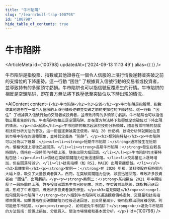 ```yaml
---
title: "牛市陷阱"
slug: "/learn/bull-trap-100798"
id: "100798"
hide_table_of_contents: true
---
```



# 牛市陷阱

<ArticleMeta id={100798} updatedAt={'2024-09-13 11:13:49'} alias={`[]`} />
<div className='border-solid border-b border-t-0 my-4 border-[var(--ifm-color-gray-300)]' />

牛市陷阱是指股票、指數或其他證券在一個令人信服的上漲行情後逆轉並突破之前的支撐位的下降趨勢。這一行動 “困住” 了根據買入信號行動的交易者或投資者，並導致持有的多頭頭寸虧損。牛市陷阱也可以指信號反覆產生的行情。牛市陷阱的相反是空頭陷阱，即在賣方無法將下跌壓低至突破位以下時出現的情況。

<AIContent content={`<h2>牛市陷阱</h2><h3>定義</h3><p>牛市陷阱是指股票、指數或其他證券在一個令人信服的上漲行情後逆轉並突破之前的支撐位的下降趨勢。這一行動 “困住” 了根據買入信號行動的交易者或投資者，並導致持有的多頭頭寸虧損。牛市陷阱也可以指信號反覆產生的行情。牛市陷阱的相反是空頭陷阱，即在賣方無法將下跌壓低至突破位以下時出現的情況。</p><h3>起源</h3><p>牛市陷阱的概念起源於技術分析領域，隨着股票市場的發展和技術分析方法的普及，這一術語逐漸被廣泛使用。早在 20 世紀初，技術分析師就開始注意到市場中存在的這種現象，並將其定義為 “陷阱”。</p><h3>類別與特點</h3><p>牛市陷阱可以分為以下幾類：</p><ul><li><strong>短期牛市陷阱：</strong>通常發生在短期內，價格快速上漲後迅速回落。</li><li><strong>長期牛市陷阱：</strong>發生在較長時間內，價格在一段時間內持續上漲，隨後出現大幅回調。</li></ul><p>牛市陷阱的主要特點包括：</p><ul><li>價格在突破關鍵阻力位後迅速回落。</li><li>交易量在上漲時增加，但在回落時減少。</li><li>技術指標（如 RSI、MACD）出現背離信號。</li></ul><h3>具體案例</h3><p><strong>案例一：</strong>在 2020 年初，某科技股在短時間內大幅上漲，吸引了大量投資者買入。然而，在突破關鍵阻力位後，該股迅速回落，導致許多投資者被 “困住”，出現虧損。</p><p><strong>案例二：</strong>某指數在 2021 年中期經歷了一段時間的上漲，許多投資者認為牛市已經到來。然而，在突破前高點後，該指數迅速回調，形成了牛市陷阱，導致許多投資者損失慘重。</p><h3>常見問題</h3><p><strong>1. 如何識別牛市陷阱？</strong><br/>識別牛市陷阱可以通過觀察價格走勢、交易量和技術指標來實現。如果價格在突破關鍵阻力位後迅速回落，且交易量減少，技術指標出現背離信號，則可能是牛市陷阱。</p><p><strong>2. 如何避免牛市陷阱？</strong><br/>避免牛市陷阱的方法包括：設置止損位、分批買入、關注市場情緒和基本面分析。</p>`} id={100798} />
